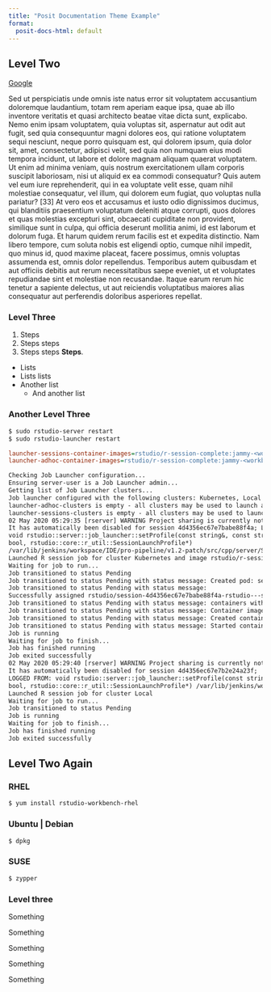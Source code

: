 ```yaml
---
title: "Posit Documentation Theme Example"
format:
  posit-docs-html: default
---
```


## Level Two

[Google](www.google.com)

Sed ut perspiciatis unde omnis iste natus error sit voluptatem accusantium doloremque laudantium, totam rem aperiam eaque ipsa, quae ab illo inventore veritatis et quasi architecto beatae vitae dicta sunt, explicabo. Nemo enim ipsam voluptatem, quia voluptas sit, aspernatur aut odit aut fugit, sed quia consequuntur magni dolores eos, qui ratione voluptatem sequi nesciunt, neque porro quisquam est, qui dolorem ipsum, quia dolor sit, amet, consectetur, adipisci velit, sed quia non numquam eius modi tempora incidunt, ut labore et dolore magnam aliquam quaerat voluptatem. Ut enim ad minima veniam, quis nostrum exercitationem ullam corporis suscipit laboriosam, nisi ut aliquid ex ea commodi consequatur? Quis autem vel eum iure reprehenderit, qui in ea voluptate velit esse, quam nihil molestiae consequatur, vel illum, qui dolorem eum fugiat, quo voluptas nulla pariatur? [33] At vero eos et accusamus et iusto odio dignissimos ducimus, qui blanditiis praesentium voluptatum deleniti atque corrupti, quos dolores et quas molestias excepturi sint, obcaecati cupiditate non provident, similique sunt in culpa, qui officia deserunt mollitia animi, id est laborum et dolorum fuga. Et harum quidem rerum facilis est et expedita distinctio. Nam libero tempore, cum soluta nobis est eligendi optio, cumque nihil impedit, quo minus id, quod maxime placeat, facere possimus, omnis voluptas assumenda est, omnis dolor repellendus. Temporibus autem quibusdam et aut officiis debitis aut rerum necessitatibus saepe eveniet, ut et voluptates repudiandae sint et molestiae non recusandae. Itaque earum rerum hic tenetur a sapiente delectus, ut aut reiciendis voluptatibus maiores alias consequatur aut perferendis doloribus asperiores repellat.

### Level Three

1. Steps
2. Steps steps
3. Steps steps **Steps**.


- Lists
- Lists lists
- Another list
    - And another list


### Another Level Three {.preview-header} 

```bash
$ sudo rstudio-server restart
$ sudo rstudio-launcher restart
```

```.ini
launcher-sessions-container-images=rstudio/r-session-complete:jammy-<workbench version>
launcher-adhoc-container-images=rstudio/r-session-complete:jammy-<workbench version>
```

``` txt
Checking Job Launcher configuration...
Ensuring server-user is a Job Launcher admin...
Getting list of Job Launcher clusters...
Job launcher configured with the following clusters: Kubernetes, Local
launcher-adhoc-clusters is empty - all clusters may be used to launch adhoc jobs
launcher-sessions-clusters is empty - all clusters may be used to launch session jobs
02 May 2020 05:29:35 [rserver] WARNING Project sharing is currently not supported when running launcher sessions. 
It has automatically been disabled for session 4d4356ec67e7babe88f4a; LOGGED FROM: 
void rstudio::server::job_launcher::setProfile(const string&, const string&, const string&, const string&, 
bool, rstudio::core::r_util::SessionLaunchProfile*)
/var/lib/jenkins/workspace/IDE/pro-pipeline/v1.2-patch/src/cpp/server/ServerJobLauncher.cpp:107
Launched R session job for cluster Kubernetes and image rstudio/r-session-complete:jammy-<workbench version>
Waiting for job to run...
Job transitioned to status Pending
Job transitioned to status Pending with status message: Created pod: session-4d4356ec67e7babe88f4a-rstudio---session-test-job-xkbfw2
Job transitioned to status Pending with status message: 
Successfully assigned rstudio/session-4d4356ec67e7babe88f4a-rstudio---session-test-job-xkbfw2 to ip-172-31-30-139.us-east-2.compute.internal
Job transitioned to status Pending with status message: containers with unready status: [50506d5573575359475966796a636c2b3342333574413d3d]
Job transitioned to status Pending with status message: Container image "rstudio/r-session-complete:jammy-<workbench version>" already present on machine
Job transitioned to status Pending with status message: Created container 50506d5573575359475966796a636c2b3342333574413d3d
Job transitioned to status Pending with status message: Started container 50506d5573575359475966796a636c2b3342333574413d3d
Job is running
Waiting for job to finish...
Job has finished running
Job exited successfully
02 May 2020 05:29:40 [rserver] WARNING Project sharing is currently not supported when running launcher sessions. 
It has automatically been disabled for session 4d4356ec67e7b2e24a23f; 
LOGGED FROM: void rstudio::server::job_launcher::setProfile(const string&, const string&, const string&, const string&, 
bool, rstudio::core::r_util::SessionLaunchProfile*) /var/lib/jenkins/workspace/IDE/pro-pipeline/v1.2-patch/src/cpp/server/ServerJobLauncher.cpp:1070
Launched R session job for cluster Local
Waiting for job to run...
Job transitioned to status Pending
Job is running
Waiting for job to finish...
Job has finished running
Job exited successfully
```


## Level Two Again

::: panel-tabset

### RHEL

```bash
$ yum install rstudio-workbench-rhel
```

### Ubuntu | Debian

```bash
$ dpkg
```

### SUSE

```bash
$ zypper
```

:::

### Level three

:::{.callout-note}
Something
:::

:::{.callout-tip}
Something
:::

:::{.callout-caution}
Something
:::

:::{.callout-warning}
Something
:::

:::{.callout-important}
Something
:::

